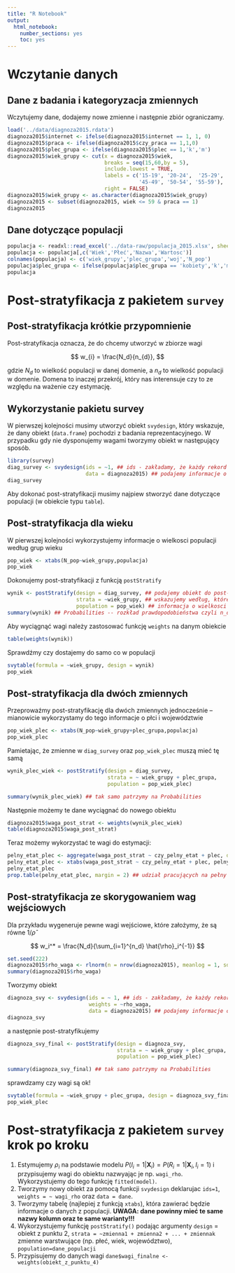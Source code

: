 ```yaml
---
title: "R Notebook"
output: 
  html_notebook: 
    number_sections: yes
    toc: yes
---
```


# Wczytanie danych

## Dane z badania i kategoryzacja zmiennych

Wczytujemy dane, dodajemy nowe zmienne i następnie zbiór ograniczamy.

```r
load('../data/diagnoza2015.rdata')
diagnoza2015$internet <- ifelse(diagnoza2015$internet == 1, 1, 0)
diagnoza2015$praca <- ifelse(diagnoza2015$czy_praca == 1,1,0)
diagnoza2015$plec_grupa <- ifelse(diagnoza2015$plec == 1,'k','m')
diagnoza2015$wiek_grupy <- cut(x = diagnoza2015$wiek,
                               breaks = seq(15,60,by = 5), 
                               include.lowest = TRUE, 
                               labels = c('15-19', '20-24',  '25-29', '30-34', '35-39', '40-44', 
                                          '45-49', '50-54', '55-59'), 
                               right = FALSE) 
diagnoza2015$wiek_grupy <- as.character(diagnoza2015$wiek_grupy) 
diagnoza2015 <- subset(diagnoza2015, wiek <= 59 & praca == 1) 
diagnoza2015
```

## Dane dotyczące populacji

```r
populacja <- readxl::read_excel('../data-raw/populacja_2015.xlsx', sheet = 2)
populacja <- populacja[,c('Wiek','Płeć','Nazwa','Wartosc')]
colnames(populacja) <- c('wiek_grupy','plec_grupa','woj','N_pop')
populacja$plec_grupa <- ifelse(populacja$plec_grupa == 'kobiety','k','m')
populacja
```


# Post-stratyfikacja z pakietem `survey`

## Post-stratyfikacja  krótkie przypomnienie

Post-stratyfikacja oznacza, że do chcemy utworzyć w zbiorze wagi

$$
w_{i} = \frac{N_d}{n_{d}},
$$

gdzie $N_d$ to wielkość populacji w danej domenie, a $n_{d}$ to wielkość populacji w domenie. Domena to inaczej przekrój, który nas interensuje czy to ze względu na ważenie czy estymację. 

## Wykorzystanie pakietu survey

W pierwszej kolejności musimy utworzyć obiekt `svydesign`, który wskazuje, że dany obiekt (`data.frame`) pochodzi z badania reprezentacyjnego. W przypadku gdy nie dysponujemy wagami tworzymy obiekt w następujący sposób.


```r
library(survey)
diag_survey <- svydesign(ids = ~1, ## ids - zakładamy, że każdy rekord był losowany niezależnie (musi być)
                         data = diagnoza2015) ## podajemy informacje o danych
diag_survey
```

Aby dokonać post-stratyfikacji musimy najpiew stworzyć dane dotyczące populacji (w obiekcie typu `table`). 

## Post-stratyfikacja dla wieku

W pierwszej kolejności wykorzystujemy informacje o wielkosci populacji według grup wieku

```r
pop_wiek <- xtabs(N_pop~wiek_grupy,populacja)
pop_wiek
```

Dokonujemy post-stratyfikacji z funkcją `postStratify`

```r
wynik <- postStratify(design = diag_survey, ## podajemy obiekt do post-stratyfikacji
                      strata = ~wiek_grupy, ## wskazujemy według, której zmiennej post-stratyfikujemy
                      population = pop_wiek) ## informacja o wielkosci populacji
summary(wynik) ## Probabilities -- rozkład prawdopodobieństwa czyli n_d / N_d
```

Aby wyciągnąć wagi należy zastosować funkcję `weights` na danym obiekcie

```r
table(weights(wynik))
```

Sprawdźmy czy dostajemy do samo co w populacji

```r
svytable(formula = ~wiek_grupy, design = wynik)
pop_wiek
```

## Post-stratyfikacja dla dwóch zmiennych

Przeprowaźmy post-stratyfikację dla dwóch zmiennych jednocześnie -- mianowicie wykorzystamy do tego informacje o płci i województwie

```r
pop_wiek_plec <- xtabs(N_pop~wiek_grupy+plec_grupa,populacja)
pop_wiek_plec
```

Pamietając, że zmienne w `diag_survey` oraz `pop_wiek_plec` muszą mieć tę samą  

```r
wynik_plec_wiek <- postStratify(design = diag_survey,
                                strata = ~ wiek_grupy + plec_grupa,
                                population = pop_wiek_plec)

summary(wynik_plec_wiek) ## tak samo patrzymy na Probabilities
```

Następnie możemy te dane wyciągnać do nowego obiektu

```r
diagnoza2015$waga_post_strat <- weights(wynik_plec_wiek)
table(diagnoza2015$waga_post_strat)
```

Teraz możemy wykorzystać te wagi do estymacji:

```r
pelny_etat_plec <- aggregate(waga_post_strat ~ czy_pelny_etat + plec, data = diagnoza2015, FUN = sum)
pelny_etat_plec <- xtabs(waga_post_strat ~ czy_pelny_etat + plec, pelny_etat_plec)
pelny_etat_plec
prop.table(pelny_etat_plec, margin = 2) ## udział pracujących na pełny etat według płci
```

## Post-stratyfikacja ze skorygowaniem wag wejściowych

Dla przykładu wygeneruje pewne wagi wejściowe, które założymy, że są równe $1/\hat{\rho}$

$$
w_i^* = \frac{N_d}{\sum_{i=1}^{n_d} \hat{\rho}_i^{-1}}
$$

```r
set.seed(222)
diagnoza2015$rho_waga <- rlnorm(n = nrow(diagnoza2015), meanlog = 1, sd = 0.2)
summary(diagnoza2015$rho_waga)
```

Tworzymy obiekt

```r
diagnoza_svy <- svydesign(ids = ~ 1, ## ids - zakładamy, że każdy rekord był losowany niezależnie (musi być)
                          weights = ~rho_waga,
                          data = diagnoza2015) ## podajemy informacje o danych
diagnoza_svy
```

a następnie post-stratyfikujemy

```r
diagnoza_svy_final <- postStratify(design = diagnoza_svy,
                                   strata = ~ wiek_grupy + plec_grupa,
                                   population = pop_wiek_plec)

summary(diagnoza_svy_final) ## tak samo patrzymy na Probabilities
```

sprawdzamy czy wagi są ok!

```r
svytable(formula = ~wiek_grupy + plec_grupa, design = diagnoza_svy_final)
pop_wiek_plec
```

# Post-stratyfikacja z pakietem `survey` krok po kroku

1. Estymujemy $\rho_i$ na podstawie modelu $P(I_i=1 | \boldsymbol{X}_i) = P(R_i=1 | \boldsymbol{X}_i, I_i=1)$ i przypisujemy wagi do obiektu nazwyając je np. `wagi_rho`. Wykorzystujemy do tego funkcję `fitted(model)`.
2. Tworzymy nowy obiekt za pomocą funkcji `svydesign` deklarujac `ids=1`, `weights = ~ wagi_rho` oraz `data = dane`. 
3. Tworzymy tabelę (najlepiej z funkcją `xtabs`), która zawierać będzie informacje o danych z populacji. **UWAGA: dane powinny mieć te same nazwy kolumn oraz te same warianty!!!**
4. Wykorzystujemy funkcję `postStratify()` podając argumenty `design` = obiekt z punktu 2, `strata = ~zmienna1 + zmienna2 + ... + zmiennak` zmienne warstwujące (np. płeć, wiek, województwo), `population=dane_populacji` 
5. Przypisujemy do danych wagi `dane$wagi_finalne <- weights(obiekt_z_punktu_4)`




